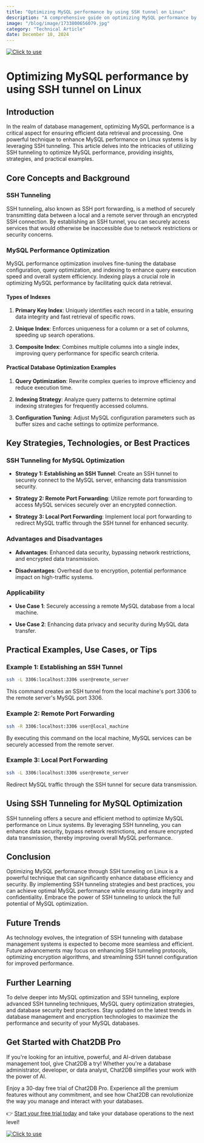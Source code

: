 ```yaml
---
title: "Optimizing MySQL performance by using SSH tunnel on Linux"
description: "A comprehensive guide on optimizing MySQL performance by utilizing SSH tunnel on Linux, covering key concepts, strategies, practical examples, and tools."
image: "/blog/image/1733800656079.jpg"
category: "Technical Article"
date: December 10, 2024
---
```

[![Click to use](/image/blog/bg/chat2db1.png)](https://app.chat2db.ai/)
# Optimizing MySQL performance by using SSH tunnel on Linux


<Authors date="December 10, 2024">
  <Author name="Ethan Clarke" link="https://chat2db.ai" />
</Authors>

## Introduction

In the realm of database management, optimizing MySQL performance is a critical aspect for ensuring efficient data retrieval and processing. One powerful technique to enhance MySQL performance on Linux systems is by leveraging SSH tunneling. This article delves into the intricacies of utilizing SSH tunneling to optimize MySQL performance, providing insights, strategies, and practical examples.

## Core Concepts and Background

### SSH Tunneling

SSH tunneling, also known as SSH port forwarding, is a method of securely transmitting data between a local and a remote server through an encrypted SSH connection. By establishing an SSH tunnel, you can securely access services that would otherwise be inaccessible due to network restrictions or security concerns.

### MySQL Performance Optimization

MySQL performance optimization involves fine-tuning the database configuration, query optimization, and indexing to enhance query execution speed and overall system efficiency. Indexing plays a crucial role in optimizing MySQL performance by facilitating quick data retrieval.

#### Types of Indexes

1. **Primary Key Index**: Uniquely identifies each record in a table, ensuring data integrity and fast retrieval of specific rows.

2. **Unique Index**: Enforces uniqueness for a column or a set of columns, speeding up search operations.

3. **Composite Index**: Combines multiple columns into a single index, improving query performance for specific search criteria.

#### Practical Database Optimization Examples

1. **Query Optimization**: Rewrite complex queries to improve efficiency and reduce execution time.

2. **Indexing Strategy**: Analyze query patterns to determine optimal indexing strategies for frequently accessed columns.

3. **Configuration Tuning**: Adjust MySQL configuration parameters such as buffer sizes and cache settings to optimize performance.

## Key Strategies, Technologies, or Best Practices

### SSH Tunneling for MySQL Optimization

- **Strategy 1: Establishing an SSH Tunnel**: Create an SSH tunnel to securely connect to the MySQL server, enhancing data transmission security.

- **Strategy 2: Remote Port Forwarding**: Utilize remote port forwarding to access MySQL services securely over an encrypted connection.

- **Strategy 3: Local Port Forwarding**: Implement local port forwarding to redirect MySQL traffic through the SSH tunnel for enhanced security.

### Advantages and Disadvantages

- **Advantages**: Enhanced data security, bypassing network restrictions, and encrypted data transmission.

- **Disadvantages**: Overhead due to encryption, potential performance impact on high-traffic systems.

### Applicability

- **Use Case 1**: Securely accessing a remote MySQL database from a local machine.

- **Use Case 2**: Enhancing data privacy and security during MySQL data transfer.

## Practical Examples, Use Cases, or Tips

### Example 1: Establishing an SSH Tunnel

```bash
ssh -L 3306:localhost:3306 user@remote_server
```

This command creates an SSH tunnel from the local machine's port 3306 to the remote server's MySQL port 3306.

### Example 2: Remote Port Forwarding

```bash
ssh -R 3306:localhost:3306 user@local_machine
```

By executing this command on the local machine, MySQL services can be securely accessed from the remote server.

### Example 3: Local Port Forwarding

```bash
ssh -L 3306:localhost:3306 user@remote_server
```

Redirect MySQL traffic through the SSH tunnel for secure data transmission.

## Using SSH Tunneling for MySQL Optimization

SSH tunneling offers a secure and efficient method to optimize MySQL performance on Linux systems. By leveraging SSH tunneling, you can enhance data security, bypass network restrictions, and ensure encrypted data transmission, thereby improving overall MySQL performance.

## Conclusion

Optimizing MySQL performance through SSH tunneling on Linux is a powerful technique that can significantly enhance database efficiency and security. By implementing SSH tunneling strategies and best practices, you can achieve optimal MySQL performance while ensuring data integrity and confidentiality. Embrace the power of SSH tunneling to unlock the full potential of MySQL optimization.

## Future Trends

As technology evolves, the integration of SSH tunneling with database management systems is expected to become more seamless and efficient. Future advancements may focus on enhancing SSH tunneling protocols, optimizing encryption algorithms, and streamlining SSH tunnel configuration for improved performance.

## Further Learning

To delve deeper into MySQL optimization and SSH tunneling, explore advanced SSH tunneling techniques, MySQL query optimization strategies, and database security best practices. Stay updated on the latest trends in database management and encryption technologies to maximize the performance and security of your MySQL databases.

## Get Started with Chat2DB Pro

If you're looking for an intuitive, powerful, and AI-driven database management tool, give Chat2DB a try! Whether you're a database administrator, developer, or data analyst, Chat2DB simplifies your work with the power of AI.

Enjoy a 30-day free trial of Chat2DB Pro. Experience all the premium features without any commitment, and see how Chat2DB can revolutionize the way you manage and interact with your databases.

👉 [Start your free trial today](https://app.chat2db.ai/) and take your database operations to the next level!

[![Click to use](/image/blog/bg/chat2db.jpg)](https://app.chat2db.ai/)